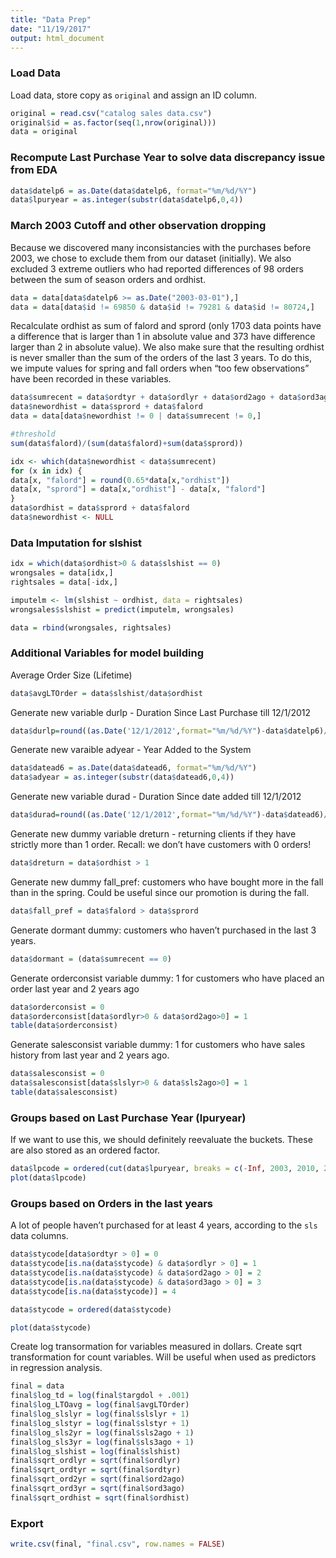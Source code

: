 ```yaml
---
title: "Data Prep"
date: "11/19/2017"
output: html_document
---
```


### Load Data
Load data, store copy as `original` and assign an ID column. 
```r
original = read.csv("catalog sales data.csv")
original$id = as.factor(seq(1,nrow(original)))
data = original
```

### Recompute Last Purchase Year to solve data discrepancy issue from EDA
```r
data$datelp6 = as.Date(data$datelp6, format="%m/%d/%Y")
data$lpuryear = as.integer(substr(data$datelp6,0,4))
```

### March 2003 Cutoff and other observation dropping
Because we discovered many inconsistancies with the purchases before 2003, we chose to exclude them from our dataset (initially). We also excluded 3 extreme outliers who had reported differences of 98 orders between the sum of season orders and ordhist. 
```r
data = data[data$datelp6 >= as.Date("2003-03-01"),]
data = data[data$id != 69850 & data$id != 79281 & data$id != 80724,]
```

Recalculate ordhist as sum of falord and sprord (only 1703 data points have a difference that is larger than 1 in absolute value and 373 have difference larger than 2 in absolute value). We also make sure that the resulting ordhist is never smaller than the sum of the orders of the last 3 years. To do this, we impute values for spring and fall orders when "too few observations" have been recorded in these variables.
```r
data$sumrecent = data$ordtyr + data$ordlyr + data$ord2ago + data$ord3ago
data$newordhist = data$sprord + data$falord
data = data[data$newordhist != 0 | data$sumrecent != 0,]

#threshold
sum(data$falord)/(sum(data$falord)+sum(data$sprord))

idx <- which(data$newordhist < data$sumrecent)
for (x in idx) {
data[x, "falord"] = round(0.65*data[x,"ordhist"])
data[x, "sprord"] = data[x,"ordhist"] - data[x, "falord"]
}
data$ordhist = data$sprord + data$falord
data$newordhist <- NULL
```

### Data Imputation for slshist
```r
idx = which(data$ordhist>0 & data$slshist == 0)
wrongsales = data[idx,]
rightsales = data[-idx,]

imputelm <- lm(slshist ~ ordhist, data = rightsales)
wrongsales$slshist = predict(imputelm, wrongsales)

data = rbind(wrongsales, rightsales)
``` 

### Additional Variables for model building
Average Order Size (Lifetime)
```r
data$avgLTOrder = data$slshist/data$ordhist
```

Generate new variable durlp - Duration Since Last Purchase till 12/1/2012
```r
data$durlp=round((as.Date('12/1/2012',format="%m/%d/%Y")-data$datelp6)/365,1)
```

Generate new varaible adyear -  Year Added to the System
```r
data$datead6 = as.Date(data$datead6, format="%m/%d/%Y")
data$adyear = as.integer(substr(data$datead6,0,4))
```

Generate new variable durad - Duration Since date added till 12/1/2012
```r
data$durad=round((as.Date('12/1/2012',format="%m/%d/%Y")-data$datead6)/365,1)
```

Generate new dummy variable dreturn - returning clients if they have strictly more than 1 order. Recall: we don't have customers with 0 orders!
```r
data$dreturn = data$ordhist > 1
```

Generate new dummy fall_pref: customers who have bought more in the fall than in the spring. Could be useful since our promotion is during the fall.
```r
data$fall_pref = data$falord > data$sprord
```

Generate dormant dummy: customers who haven't purchased in the last 3 years.
```r
data$dormant = (data$sumrecent == 0)
```

Generate orderconsist variable dummy: 1 for customers who have placed an order last year and 2 years ago
```r
data$orderconsist = 0
data$orderconsist[data$ordlyr>0 & data$ord2ago>0] = 1
table(data$orderconsist)
```

Generate salesconsist variable dummy: 1 for customers who have sales history from last year and 2 years ago.
```r
data$salesconsist = 0
data$salesconsist[data$slslyr>0 & data$sls2ago>0] = 1
table(data$salesconsist)
```

### Groups based on Last Purchase Year (lpuryear)
If we want to use this, we should definitely reevaluate the buckets. These are also stored as an ordered factor.
```r
data$lpcode = ordered(cut(data$lpuryear, breaks = c(-Inf, 2003, 2010, 2012, Inf), labels = 1:4))
plot(data$lpcode)
```

### Groups based on Orders in the last years
A lot of people haven't purchased for at least 4 years, according to the `sls` data columns.
```r
data$stycode[data$ordtyr > 0] = 0
data$stycode[is.na(data$stycode) & data$ordlyr > 0] = 1
data$stycode[is.na(data$stycode) & data$ord2ago > 0] = 2
data$stycode[is.na(data$stycode) & data$ord3ago > 0] = 3
data$stycode[is.na(data$stycode)] = 4 

data$stycode = ordered(data$stycode) 

plot(data$stycode)
```

Create log transormation for variables measured in dollars. Create sqrt transformation for count variables.
Will be useful when used as predictors in regression analysis.
```r
final = data
final$log_td = log(final$targdol + .001)
final$log_LTOavg = log(final$avgLTOrder)
final$log_slslyr = log(final$slslyr + 1)
final$log_slstyr = log(final$slstyr + 1)
final$log_sls2yr = log(final$sls2ago + 1)
final$log_sls3yr = log(final$sls3ago + 1)
final$log_slshist = log(final$slshist)
final$sqrt_ordlyr = sqrt(final$ordlyr)
final$sqrt_ordtyr = sqrt(final$ordtyr)
final$sqrt_ord2yr = sqrt(final$ord2ago)
final$sqrt_ord3yr = sqrt(final$ord3ago)
final$sqrt_ordhist = sqrt(final$ordhist)
```

### Export 
```r
write.csv(final, "final.csv", row.names = FALSE)
```
